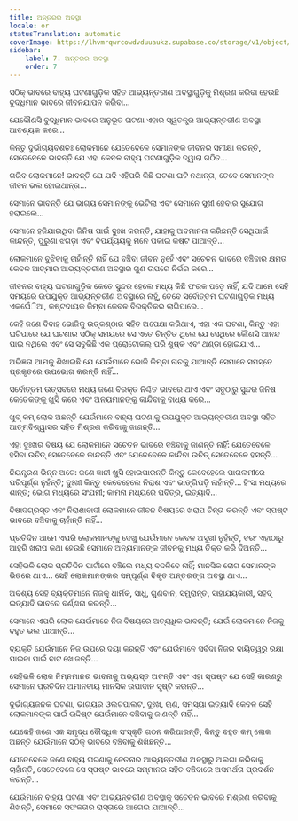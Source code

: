 ```yaml
---
title: ଅନ୍ତରର ଅବସ୍ଥା
locale: or
statusTranslation: automatic
coverImage: https://lhvmrqwrcowdvduuaukz.supabase.co/storage/v1/object/public/strapi-uploads/small_cover-tratado-de-psicologia-revolucionaria.webp-5e15e1cec4e0ebebcde5d7fc7565d8fd.webp
sidebar:
    label: 7. ଅନ୍ତରର ଅବସ୍ଥା
    order: 7
---
```

ସଠିକ୍ ଭାବରେ ବାହ୍ୟ ଘଟଣାଗୁଡ଼ିକ ସହିତ ଆଭ୍ୟନ୍ତରୀଣ ଅବସ୍ଥାଗୁଡ଼ିକୁ ମିଶ୍ରଣ କରିବା ହେଉଛି ବୁଦ୍ଧିମାନ ଭାବରେ ଜୀବନଯାପନ କରିବା...

ଯେକୌଣସି ବୁଦ୍ଧିମାନ ଭାବରେ ଅନୁଭୂତ ଘଟଣା ଏହାର ସ୍ୱତନ୍ତ୍ର ଆଭ୍ୟନ୍ତରୀଣ ଅବସ୍ଥା ଆବଶ୍ୟକ କରେ...

କିନ୍ତୁ ଦୁର୍ଭାଗ୍ୟବଶତଃ ଲୋକମାନେ ଯେତେବେଳେ ସେମାନଙ୍କ ଜୀବନର ସମୀକ୍ଷା କରନ୍ତି, ସେତେବେଳେ ଭାବନ୍ତି ଯେ ଏହା କେବଳ ବାହ୍ୟ ଘଟଣାଗୁଡ଼ିକ ଦ୍ୱାରା ଗଠିତ...

ଗରିବ ଲୋକମାନେ! ଭାବନ୍ତି ଯେ ଯଦି ଏହିପରି କିଛି ଘଟଣା ଘଟି ନଥାନ୍ତା, ତେବେ ସେମାନଙ୍କ ଜୀବନ ଭଲ ହୋଇଥାନ୍ତା...

ସେମାନେ ଭାବନ୍ତି ଯେ ଭାଗ୍ୟ ସେମାନଙ୍କୁ ଭେଟିଲା ଏବଂ ସେମାନେ ସୁଖୀ ହେବାର ସୁଯୋଗ ହରାଇଲେ...

ସେମାନେ ହଜିଯାଇଥିବା ଜିନିଷ ପାଇଁ ଦୁଃଖ କରନ୍ତି, ଯାହାକୁ ଅବମାନନା କରିଛନ୍ତି ସେଥିପାଇଁ କାନ୍ଦନ୍ତି, ପୁରୁଣା ଝଗଡ଼ା ଏବଂ ବିପର୍ଯ୍ୟୟକୁ ମନେ ପକାଇ କଷ୍ଟ ପାଆନ୍ତି...

ଲୋକମାନେ ବୁଝିବାକୁ ଚାହାଁନ୍ତି ନାହିଁ ଯେ ବଞ୍ଚିବା ଜୀବନ ନୁହେଁ ଏବଂ ସଚେତନ ଭାବରେ ବଞ୍ଚିବାର କ୍ଷମତା କେବଳ ଆତ୍ମାର ଆଭ୍ୟନ୍ତରୀଣ ଅବସ୍ଥାର ଗୁଣ ଉପରେ ନିର୍ଭର କରେ...

ଜୀବନର ବାହ୍ୟ ଘଟଣାଗୁଡ଼ିକ କେତେ ସୁନ୍ଦର ହେଲେ ମଧ୍ୟ କିଛି ଫରକ ପଡ଼େ ନାହିଁ, ଯଦି ଆମେ ସେହି ସମୟରେ ଉପଯୁକ୍ତ ଆଭ୍ୟନ୍ତରୀଣ ଅବସ୍ଥାରେ ନାହୁଁ, ତେବେ ସର୍ବୋତ୍ତମ ଘଟଣାଗୁଡ଼ିକ ମଧ୍ୟ ଏକଘେଁିଆ, କଷ୍ଟଦାୟକ କିମ୍ବା କେବଳ ବିରକ୍ତିକର ଲାଗିପାରେ...

କେହି ଜଣେ ବିବାହ ଭୋଜିକୁ ଉତ୍କଣ୍ଠାର ସହିତ ଅପେକ୍ଷା କରିଥାଏ, ଏହା ଏକ ଘଟଣା, କିନ୍ତୁ ଏହା ଘଟିପାରେ ଯେ ଘଟଣାର ସଠିକ୍ ସମୟରେ ସେ ଏତେ ଚିନ୍ତିତ ଥିଲେ ଯେ ସେଥିରେ କୌଣସି ଆନନ୍ଦ ପାଇ ନଥିଲେ ଏବଂ ସେ ସବୁକିଛି ଏକ ପ୍ରୋଟୋକଲ୍ ପରି ଶୁଷ୍କ ଏବଂ ଥଣ୍ଡା ହୋଇଯାଏ...

ଅଭିଜ୍ଞତା ଆମକୁ ଶିଖାଇଛି ଯେ ଯେଉଁମାନେ ଭୋଜି କିମ୍ବା ନାଚକୁ ଯାଆନ୍ତି ସେମାନେ ସମସ୍ତେ ପ୍ରକୃତରେ ଉପଭୋଗ କରନ୍ତି ନାହିଁ...

ସର୍ବୋତ୍ତମ ଉତ୍ସବରେ ମଧ୍ୟ ଜଣେ ବିରକ୍ତ ନିଶ୍ଚିତ ଭାବରେ ଥାଏ ଏବଂ ସବୁଠାରୁ ସୁନ୍ଦର ଜିନିଷ କେତେକଙ୍କୁ ଖୁସି କରେ ଏବଂ ଅନ୍ୟମାନଙ୍କୁ କାନ୍ଦିବାକୁ ବାଧ୍ୟ କରେ...

ଖୁବ୍ କମ୍ ଲୋକ ଅଛନ୍ତି ଯେଉଁମାନେ ବାହ୍ୟ ଘଟଣାକୁ ଉପଯୁକ୍ତ ଆଭ୍ୟନ୍ତରୀଣ ଅବସ୍ଥା ସହିତ ଆତ୍ମବିଶ୍ୱାସର ସହିତ ମିଶ୍ରଣ କରିବାକୁ ଜାଣନ୍ତି...

ଏହା ଦୁଃଖର ବିଷୟ ଯେ ଲୋକମାନେ ସଚେତନ ଭାବରେ ବଞ୍ଚିବାକୁ ଜାଣନ୍ତି ନାହିଁ: ଯେତେବେଳେ ହସିବା ଉଚିତ୍ ସେତେବେଳେ କାନ୍ଦନ୍ତି ଏବଂ ଯେତେବେଳେ କାନ୍ଦିବା ଉଚିତ୍ ସେତେବେଳେ ହସନ୍ତି...

ନିୟନ୍ତ୍ରଣ ଭିନ୍ନ ଅଟେ: ଜଣେ ଜ୍ଞାନୀ ଖୁସି ହୋଇପାରନ୍ତି କିନ୍ତୁ କେବେହେଲେ ପାଗଳାମୀରେ ପରିପୂର୍ଣ୍ଣ ନୁହଁନ୍ତି; ଦୁଃଖୀ କିନ୍ତୁ କେବେହେଲେ ନିରାଶ ଏବଂ ଭାଙ୍ଗିପଡ଼ି ନାହାଁନ୍ତି... ହିଂସା ମଧ୍ୟରେ ଶାନ୍ତ; ଭୋଗ ମଧ୍ୟରେ ସଂଯମୀ; କାମନା ମଧ୍ୟରେ ପବିତ୍ର, ଇତ୍ୟାଦି...

ବିଷାଦଗ୍ରସ୍ତ ଏବଂ ନିରାଶାବାଦୀ ଲୋକମାନେ ଜୀବନ ବିଷୟରେ ଖରାପ ଚିନ୍ତା କରନ୍ତି ଏବଂ ସ୍ପଷ୍ଟ ଭାବରେ ବଞ୍ଚିବାକୁ ଚାହାଁନ୍ତି ନାହିଁ...

ପ୍ରତିଦିନ ଆମେ ଏପରି ଲୋକମାନଙ୍କୁ ଦେଖୁ ଯେଉଁମାନେ କେବଳ ଅସୁଖୀ ନୁହଁନ୍ତି, ବରଂ ଏହାଠାରୁ ଆହୁରି ଖରାପ କଥା ହେଉଛି ସେମାନେ ଅନ୍ୟମାନଙ୍କ ଜୀବନକୁ ମଧ୍ୟ ତିକ୍ତ କରି ଦିଅନ୍ତି...

ସେହିଭଳି ଲୋକ ପ୍ରତିଦିନ ପାର୍ଟୀରେ ବଞ୍ଚିଲେ ମଧ୍ୟ ବଦଳିବେ ନାହିଁ; ମାନସିକ ରୋଗ ସେମାନଙ୍କ ଭିତରେ ଥାଏ... ସେହି ଲୋକମାନଙ୍କର ସମ୍ପୂର୍ଣ୍ଣ ବିକୃତ ଅନ୍ତରଙ୍ଗ ଅବସ୍ଥା ଥାଏ...

ଅବଶ୍ୟ ସେହି ବ୍ୟକ୍ତିମାନେ ନିଜକୁ ଧାର୍ମିକ, ସାଧୁ, ଗୁଣବାନ, ସମ୍ଭ୍ରାନ୍ତ, ସାହାଯ୍ୟକାରୀ, ସହିଦ୍ ଇତ୍ୟାଦି ଭାବରେ ବର୍ଣ୍ଣନା କରନ୍ତି...

ସେମାନେ ଏପରି ଲୋକ ଯେଉଁମାନେ ନିଜ ବିଷୟରେ ଅତ୍ୟଧିକ ଭାବନ୍ତି; ଯେଉଁ ଲୋକମାନେ ନିଜକୁ ବହୁତ ଭଲ ପାଆନ୍ତି...

ବ୍ୟକ୍ତି ଯେଉଁମାନେ ନିଜ ଉପରେ ଦୟା କରନ୍ତି ଏବଂ ଯେଉଁମାନେ ସର୍ବଦା ନିଜର ଦାୟିତ୍ୱରୁ ରକ୍ଷା ପାଇବା ପାଇଁ ବାଟ ଖୋଜନ୍ତି...

ସେହିଭଳି ଲୋକ ନିମ୍ନମାନର ଭାବନାକୁ ଅଭ୍ୟସ୍ତ ଅଟନ୍ତି ଏବଂ ଏହା ସ୍ପଷ୍ଟ ଯେ ସେହି କାରଣରୁ ସେମାନେ ପ୍ରତିଦିନ ଅମାନବୀୟ ମାନସିକ ଉପାଦାନ ସୃଷ୍ଟି କରନ୍ତି...

ଦୁର୍ଭାଗ୍ୟଜନକ ଘଟଣା, ଭାଗ୍ୟର ଓଲଟପାଲଟ, ଦୁଃଖ, ଋଣ, ସମସ୍ୟା ଇତ୍ୟାଦି କେବଳ ସେହି ଲୋକମାନଙ୍କ ପାଇଁ ଉଦ୍ଦିଷ୍ଟ ଯେଉଁମାନେ ବଞ୍ଚିବାକୁ ଜାଣନ୍ତି ନାହିଁ...

ଯେକେହି ଜଣେ ଏକ ସମୃଦ୍ଧ ବୌଦ୍ଧିକ ସଂସ୍କୃତି ଗଠନ କରିପାରନ୍ତି, କିନ୍ତୁ ବହୁତ କମ୍ ଲୋକ ଅଛନ୍ତି ଯେଉଁମାନେ ସଠିକ୍ ଭାବରେ ବଞ୍ଚିବାକୁ ଶିଖିଛନ୍ତି...

ଯେତେବେଳେ ଜଣେ ବାହ୍ୟ ଘଟଣାକୁ ଚେତନାର ଆଭ୍ୟନ୍ତରୀଣ ଅବସ୍ଥାରୁ ଅଲଗା କରିବାକୁ ଚାହାଁନ୍ତି, ସେତେବେଳେ ସେ ସ୍ପଷ୍ଟ ଭାବରେ ସମ୍ମାନର ସହିତ ବଞ୍ଚିବାରେ ଅସମର୍ଥତା ପ୍ରଦର୍ଶନ କରନ୍ତି...

ଯେଉଁମାନେ ବାହ୍ୟ ଘଟଣା ଏବଂ ଆଭ୍ୟନ୍ତରୀଣ ଅବସ୍ଥାକୁ ସଚେତନ ଭାବରେ ମିଶ୍ରଣ କରିବାକୁ ଶିଖନ୍ତି, ସେମାନେ ସଫଳତାର ରାସ୍ତାରେ ଆଗେଇ ଯାଆନ୍ତି...

